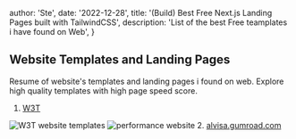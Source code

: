 
  author: 'Ste',
  date: '2022-12-28',
  title: '(Build) Best Free Next.js Landing Pages built with TailwindCSS',
  description: 'List of the best Free teamplates i have found on Web',
}

## Website Templates and Landing Pages

Resume of website's templates and landing pages i found on web. Explore high quality templates with high page speed score.

1. <a href="https://web3templates.com/templates" target="_blank" withoutrel="noreferrer">W3T</a>
<Image src={imgW3T} alt="W3T website templates" />
<Image src={imgPerformance} alt="performance website" />
2. <a href="https://alvisa.gumroad.com/" target="_blank" withoutrel="noreferrer">alvisa.gumroad.com</a>


